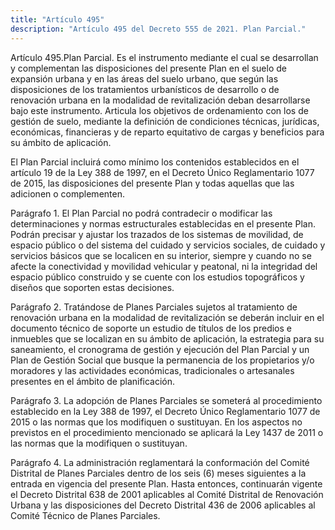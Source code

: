 ```yaml
---
title: "Artículo 495"
description: "Artículo 495 del Decreto 555 de 2021. Plan Parcial."
---
```


Artículo 495.Plan Parcial. Es el instrumento mediante el cual se desarrollan y complementan las disposiciones del presente Plan en el suelo de expansión urbana y en las áreas del suelo urbano, que según las disposiciones de los tratamientos urbanísticos de desarrollo o de renovación urbana en la modalidad de revitalización deban desarrollarse bajo este instrumento. Articula los objetivos de ordenamiento con los de gestión de suelo, mediante la definición de condiciones técnicas, jurídicas, económicas, financieras y de reparto equitativo de cargas y beneficios para su ámbito de aplicación.
 
El Plan Parcial incluirá como mínimo los contenidos establecidos en el artículo 19 de la Ley 388 de 1997, en el Decreto Único Reglamentario 1077 de 2015, las disposiciones del presente Plan y todas aquellas que las adicionen o complementen.
 
Parágrafo 1. El Plan Parcial no podrá contradecir o modificar las determinaciones y normas estructurales establecidas en el presente Plan. Podrán precisar y ajustar los trazados de los sistemas de movilidad, de espacio público o del sistema del cuidado y servicios sociales, de cuidado y servicios básicos que se localicen en su interior, siempre y cuando no se afecte la conectividad y movilidad vehicular y peatonal, ni la integridad del espacio público construido y se cuente con los estudios topográficos y diseños que soporten estas decisiones.
 
Parágrafo 2. Tratándose de Planes Parciales sujetos al tratamiento de renovación urbana en la modalidad de revitalización se deberán incluir en el documento técnico de soporte un estudio de títulos de los predios e inmuebles que se localizan en su ámbito de aplicación, la estrategia para su saneamiento, el cronograma de gestión y ejecución del Plan Parcial y un Plan de Gestión Social que busque la permanencia de los propietarios y/o moradores y las actividades económicas, tradicionales o artesanales presentes en el ámbito de planificación.
 
Parágrafo 3. La adopción de Planes Parciales se someterá al procedimiento establecido en la Ley 388 de 1997, el Decreto Único Reglamentario 1077 de 2015 o las normas que los modifiquen o sustituyan. En los aspectos no previstos en el procedimiento mencionado se aplicará la Ley 1437 de 2011 o las normas que la modifiquen o sustituyan.
 
Parágrafo 4. La administración reglamentará la conformación del Comité Distrital de Planes Parciales dentro de los seis (6) meses siguientes a la entrada en vigencia del presente Plan. Hasta entonces, continuarán vigente el Decreto Distrital 638 de 2001 aplicables al Comité Distrital de Renovación Urbana y las disposiciones del Decreto Distrital 436 de 2006 aplicables al Comité Técnico de Planes Parciales.